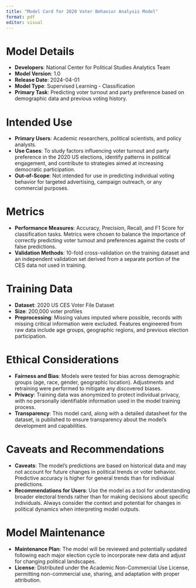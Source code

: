 ```yaml
---
title: "Model Card for 2020 Voter Behavior Analysis Model"
format: pdf
editor: visual
---
```


# Model Details


* **Developers**: National Center for Political Studies Analytics Team
* **Model Version**: 1.0
* **Release Date**: 2024-04-01
* **Model Type**: Supervised Learning - Classification
* **Primary Task**: Predicting voter turnout and party preference based on demographic data and previous voting history.


# Intended Use


* **Primary Users**: Academic researchers, political scientists, and policy analysts.
* **Use Cases**: To study factors influencing voter turnout and party preference in the 2020 US elections, identify patterns in political engagement, and contribute to strategies aimed at increasing democratic participation.
* **Out-of-Scope**: Not intended for use in predicting individual voting behavior for targeted advertising, campaign outreach, or any commercial purposes.


# Metrics


* **Performance Measures**: Accuracy, Precision, Recall, and F1 Score for classification tasks. Metrics were chosen to balance the importance of correctly predicting voter turnout and preferences against the costs of false predictions.
* **Validation Methods**: 10-fold cross-validation on the training dataset and an independent validation set derived from a separate portion of the CES data not used in training.


# Training Data 


* **Dataset**: 2020 US CES Voter File Dataset
* **Size**: 200,000 voter profiles
* **Preprocessing**: Missing values imputed where possible, records with missing critical information were excluded. Features engineered from raw data include age groups, geographic regions, and previous election participation.


# Ethical Considerations


* **Fairness and Bias**: Models were tested for bias across demographic groups (age, race, gender, geographic location). Adjustments and retraining were performed to mitigate any discovered biases.
* **Privacy**: Training data was anonymized to protect individual privacy, with no personally identifiable information used in the model training process.
* **Transparency**: This model card, along with a detailed datasheet for the dataset, is published to ensure transparency about the model's development and capabilities.


# Caveats and Recommendations


* **Caveats**: The model's predictions are based on historical data and may not account for future changes in political trends or voter behavior. Predictive accuracy is higher for general trends than for individual predictions.
* **Recommendations for Users**: Use the model as a tool for understanding broader electoral trends rather than for making decisions about specific individuals. Always consider the context and potential for changes in political dynamics when interpreting model outputs.


# Model Maintenance


* **Maintenance Plan**: The model will be reviewed and potentially updated following each major election cycle to incorporate new data and adjust for changing political landscapes.
* **License**: Distributed under the Academic Non-Commercial Use License, permitting non-commercial use, sharing, and adaptation with proper attribution.
